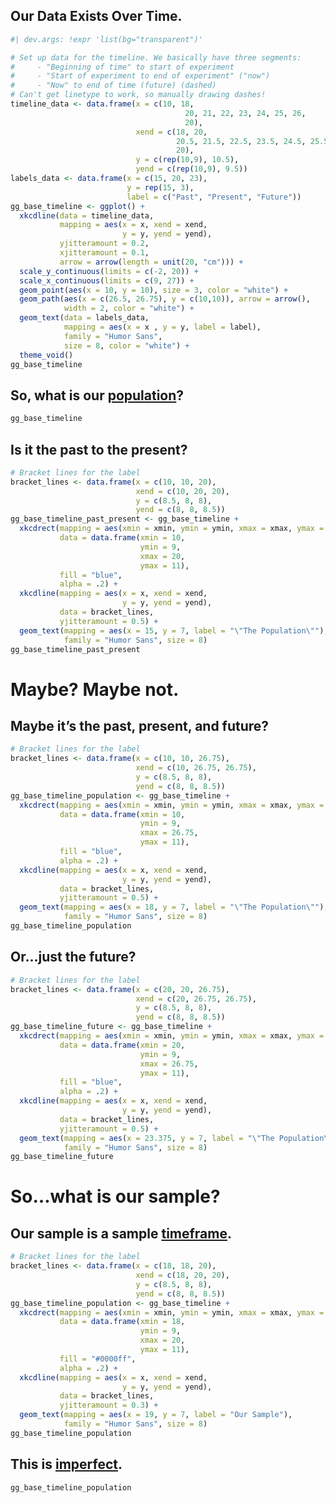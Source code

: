 
## Our Data Exists Over Time.

```r
#| dev.args: !expr 'list(bg="transparent")'

# Set up data for the timeline. We basically have three segments:
#     - "Beginning of time" to start of experiment
#     - "Start of experiment to end of experiment" ("now")
#     - "Now" to end of time (future) (dashed)
# Can't get linetype to work, so manually drawing dashes!
timeline_data <- data.frame(x = c(10, 18, 
                                       20, 21, 22, 23, 24, 25, 26, 
                                       20),
                            xend = c(18, 20,
                                     20.5, 21.5, 22.5, 23.5, 24.5, 25.5, 26.5, 
                                     20),
                            y = c(rep(10,9), 10.5),
                            yend = c(rep(10,9), 9.5))
labels_data <- data.frame(x = c(15, 20, 23),
                          y = rep(15, 3),
                          label = c("Past", "Present", "Future"))
gg_base_timeline <- ggplot() +
  xkcdline(data = timeline_data,
           mapping = aes(x = x, xend = xend,
                         y = y, yend = yend), 
           yjitteramount = 0.2,
           xjitteramount = 0.1,
           arrow = arrow(length = unit(20, "cm"))) +
  scale_y_continuous(limits = c(-2, 20)) +
  scale_x_continuous(limits = c(9, 27)) +
  geom_point(aes(x = 10, y = 10), size = 3, color = "white") +
  geom_path(aes(x = c(26.5, 26.75), y = c(10,10)), arrow = arrow(), 
            width = 2, color = "white") +
  geom_text(data = labels_data,
            mapping = aes(x = x , y = y, label = label),
            family = "Humor Sans",
            size = 8, color = "white") +
  theme_void()
gg_base_timeline

```

## So, what is our <span style = "text-decoration: underline;">population</span>?

```r
gg_base_timeline
```


## Is it the past to the present?

```r
# Bracket lines for the label
bracket_lines <- data.frame(x = c(10, 10, 20),
                            xend = c(10, 20, 20),
                            y = c(8.5, 8, 8),
                            yend = c(8, 8, 8.5))
gg_base_timeline_past_present <- gg_base_timeline +
  xkcdrect(mapping = aes(xmin = xmin, ymin = ymin, xmax = xmax, ymax = ymax, size = NA),
           data = data.frame(xmin = 10,
                             ymin = 9,
                             xmax = 20,
                             ymax = 11),
           fill = "blue",
           alpha = .2) + 
  xkcdline(mapping = aes(x = x, xend = xend,
                         y = y, yend = yend),
           data = bracket_lines,
           yjitteramount = 0.5) +
  geom_text(mapping = aes(x = 15, y = 7, label = "\"The Population\""),
            family = "Humor Sans", size = 8)
gg_base_timeline_past_present
```

# Maybe? Maybe not.

## Maybe it's the past, present, and future?

```r
# Bracket lines for the label
bracket_lines <- data.frame(x = c(10, 10, 26.75),
                            xend = c(10, 26.75, 26.75),
                            y = c(8.5, 8, 8),
                            yend = c(8, 8, 8.5))
gg_base_timeline_population <- gg_base_timeline +
  xkcdrect(mapping = aes(xmin = xmin, ymin = ymin, xmax = xmax, ymax = ymax, size = NA),
           data = data.frame(xmin = 10,
                             ymin = 9,
                             xmax = 26.75,
                             ymax = 11),
           fill = "blue",
           alpha = .2) + 
  xkcdline(mapping = aes(x = x, xend = xend,
                         y = y, yend = yend),
           data = bracket_lines,
           yjitteramount = 0.5) +
  geom_text(mapping = aes(x = 18, y = 7, label = "\"The Population\""),
            family = "Humor Sans", size = 8)
gg_base_timeline_population
```


## Or...just the future?

```r
# Bracket lines for the label
bracket_lines <- data.frame(x = c(20, 20, 26.75),
                            xend = c(20, 26.75, 26.75),
                            y = c(8.5, 8, 8),
                            yend = c(8, 8, 8.5))
gg_base_timeline_future <- gg_base_timeline +
  xkcdrect(mapping = aes(xmin = xmin, ymin = ymin, xmax = xmax, ymax = ymax, size = NA),
           data = data.frame(xmin = 20,
                             ymin = 9,
                             xmax = 26.75,
                             ymax = 11),
           fill = "blue",
           alpha = .2) + 
  xkcdline(mapping = aes(x = x, xend = xend,
                         y = y, yend = yend),
           data = bracket_lines,
           yjitteramount = 0.5) +
  geom_text(mapping = aes(x = 23.375, y = 7, label = "\"The Population\""),
            family = "Humor Sans", size = 8)
gg_base_timeline_future
```

# So...what is our sample?

## Our sample is a sample <span style="text-decoration: underline;">timeframe</span>.

```r
# Bracket lines for the label
bracket_lines <- data.frame(x = c(18, 18, 20),
                            xend = c(18, 20, 20),
                            y = c(8.5, 8, 8),
                            yend = c(8, 8, 8.5))
gg_base_timeline_population <- gg_base_timeline +
  xkcdrect(mapping = aes(xmin = xmin, ymin = ymin, xmax = xmax, ymax = ymax, size = NA),
           data = data.frame(xmin = 18,
                             ymin = 9,
                             xmax = 20,
                             ymax = 11),
           fill = "#0000ff",
           alpha = .2) + 
  xkcdline(mapping = aes(x = x, xend = xend,
                         y = y, yend = yend),
           data = bracket_lines,
           yjitteramount = 0.3) +
  geom_text(mapping = aes(x = 19, y = 7, label = "Our Sample"),
            family = "Humor Sans", size = 8)
gg_base_timeline_population
```


## This is <span style="text-decoration: underline;">imperfect</span>.

```r
gg_base_timeline_population
```
